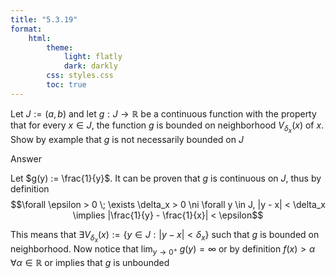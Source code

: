 ```yaml
---
title: "5.3.19"
format:
    html:
        theme:
            light: flatly
            dark: darkly
        css: styles.css
        toc: true
---
```


Let $J := (a,b)$ and let $g : J \to \mathbb{R}$ be a continuous function with the property that for every $x \in J$, the function $g$ is bounded on neighborhood $V_{\delta_x}(x)$ of $x$. Show by example that $g$ is not necessarily bounded on $J$

Answer

Let $g(y) := \frac{1}{y}$. It can be proven that $g$ is continuous on $J$, thus by definition $$\forall \epsilon > 0 \; \exists \delta_x > 0 \ni \forall y \in J, |y - x| < \delta_x \implies |\frac{1}{y} - \frac{1}{x}| < \epsilon$$

This means that $\exists V_{\delta_x}(x) := \{y \in J : |y - x| < \delta_x \}$ such that $g$ is bounded on neighborhood. Now notice that $\displaystyle{\lim_{y \to 0^+}} \; g(y) = \infty$ or by definition $f(x) > \alpha \; \forall \alpha \in \mathbb{R}$ or implies that $g$ is unbounded